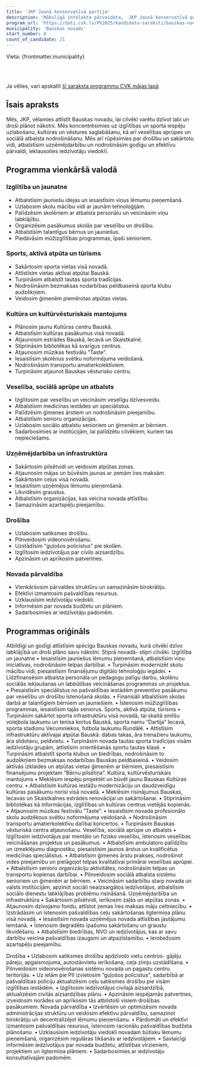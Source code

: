 ```yaml
---
title: 'JKP Jaunā konservatīvā partija'
description: 'Mākslīgā intelekta pārveidota,  JKP Jaunā konservatīvā partija - Bauskas novads programma vienkāršā valodā'
program_url: 'https://dati.cvk.lv/PV2025/kandidatu-saraksti/bauskas-novads/jkp-jauna-konservativa-partija'
municipality: 'Bauskas novads'
start_number: 8
count_of_candidate: 21
---
```



Vieta: {frontmatter.municipality}<br/>

<Badge text="Izglītības modernizācija" variant="note" size="small" /> <Badge text="Sporta infrastruktūras attīstība" variant="note" size="small" /> <Badge text="Kultūras mantojuma saglabāšana" variant="note" size="small" /> <Badge text="Veselības aprūpes atbalsts" variant="note" size="small" /> <Badge text="Drošības uzlabošana" variant="note" size="small" />

<br/><br/> 

<Card title='Šis ir mākslīga intelekta ģenerēts apraksts' icon='starlight'>
    Ja vēlies, vari apskatīt <a href={frontmatter.program_url} target='_blank'>šī saraksta programmu CVK mājas lapā</a>
    </Card>

## Īsais apraksts

Mēs, JKP, vēlamies attīstīt Bauskas novadu, lai cilvēki varētu dzīvot labi un droši plānot nākotni. Mēs koncentrēsimies uz izglītības un sporta iespēju uzlabošanu, kultūras un vēstures saglabāšanu, kā arī veselības aprūpes un sociālā atbalsta nodrošināšanu. Mēs arī rūpēsimies par drošību un sakārtotu vidi, atbalstīsim uzņēmējdarbību un nodrošināsim godīgu un efektīvu pārvaldi, ieklausoties iedzīvotāju viedoklī.

## Programma vienkāršā valodā

### Izglītība un jaunatne
*   Atbalstīsim jauniešu idejas un iesaistīsim viņus lēmumu pieņemšanā.
*   Uzlabosim skolu mācību vidi ar jaunām tehnoloģijām.
*   Palīdzēsim skolēniem ar atbalsta personālu un veicināsim viņu labklājību.
*   Organizēsim pasākumus skolās par veselību un drošību.
*   Atbalstīsim talantīgus bērnus un jauniešus.
*   Piedāvāsim mūžizglītības programmas, īpaši senioriem.

### Sports, aktīvā atpūta un tūrisms
*   Sakārtosim sporta vietas visā novadā.
*   Attīstīsim vietas aktīvai atpūtai Bauskā.
*   Turpināsim atbalstīt tautas sporta tradīcijas.
*   Nodrošināsim bezmaksas nodarbības peldbaseinā sporta klubu audzēkņiem.
*   Veidosim ģimenēm piemērotas atpūtas vietas.

### Kultūra un kultūrvēsturiskais mantojums
*   Plānosim jaunu Kultūras centru Bauskā.
*   Atbalstīsim kultūras pasākumus visā novadā.
*   Atjaunosim estrādes Bauskā, Iecavā un Skaistkalnē.
*   Stiprināsim bibliotēkas kā svarīgus centrus.
*   Atjaunosim mūzikas festivālu ”Taste”.
*   Iesaistīsim skolēnus svētku noformējuma veidošanā.
*   Nodrošināsim transportu amatierkolektīviem.
*   Turpināsim atjaunot Bauskas vēsturisko centru.

### Veselība, sociālā aprūpe un atbalsts
*   Izglītosim par veselību un veicināsim veselīgu dzīvesveidu.
*   Atbalstīsim medicīnas iestādes un speciālistus.
*   Palīdzēsim ģimenes ārstiem un nodrošināsim pieejamību.
*   Atbalstīsim senioru organizācijas.
*   Uzlabosim sociālo atbalstu senioriem un ģimenēm ar bērniem.
*   Sadarbosimies ar institūcijām, lai palīdzētu cilvēkiem, kuriem tas nepieciešams.

### Uzņēmējdarbība un infrastruktūra
*   Sakārtosim pilsētvidi un veidosim atpūtas zonas.
*   Atjaunosim mājas un būvēsim jaunas ar zemām īres maksām.
*   Sakārtosim ceļus visā novadā.
*   Iesaistīsim uzņēmējus lēmumu pieņemšanā.
*   Likvidēsim graustus.
*   Atbalstīsim organizācijas, kas veicina novada attīstību.
*   Samazināsim azartspēļu pieejamību.

### Drošība
*   Uzlabosim satiksmes drošību.
*   Pilnveidosim videonovērošanu.
*   Uzstādīsim "guļošos policistus" pie skolām.
*   Izglītosim iedzīvotājus par civilo aizsardzību.
*   Apzināsim un aprīkosim patvertnes.

### Novada pārvaldība
*   Vienkāršosim pārvaldes struktūru un samazināsim birokrātiju.
*   Efektīvi izmantosim pašvaldības resursus.
*   Uzklausīsim iedzīvotāju viedokli.
*   Informēsim par novada budžetu un plāniem.
*   Sadarbosimies ar iedzīvotāju padomēm.

## Programmas oriģināls

Atbildīgi un godīgi attīstīsim spēcīgu Bauskas novadu, kurā cilvēki dzīvo labklājībā un droši plāno savu nākotni. Stiprā novadā- stipri cilvēki.
Izglītība un jaunatne
• Iesaistīsim jauniešus lēmumu pieņemšanā, atbalstīsim viņu iniciatīvas, nodrošināsim telpas darbībai.
• Turpināsim modernizēt skolu mācību vidi, piesaistīsim finansējumu digitālo tehnoloģiju iegādei.
• Līdzfinansēsim atbalsta personāla un pedagogu palīgu darbu, skolēnu sociālās iekļaušanas un labbūtības veicināšanas programmas un projektus.
• Piesaistīsim speciālistus no pašvaldības iestādēm preventīvo pasākumu par veselību un drošību īstenošanā skolās.
• Finansiāli atbalstīsim skolas darbā ar talantīgiem bērniem un jauniešiem.
• Īstenosim mūžizglītības programmas, iesaistīsim tajās seniorus.
Sports, aktīvā atpūta, tūrisms
• Turpināsim sakārtot sporta infrastruktūru visā novadā, tai skaitā smilšu volejbola laukumu un tenisa kortus Bauskā, sporta namu “Dartija” Iecavā, sporta stadionu Vecumniekos, futbola laukumu Rundālē.
• Attīstīsim infrastruktūru aktīvajai atpūtai Bauskā: dabas takas, āra trenažieru laukumu, āra slidotavu, peldvietu.
• Turpināsim novada tautas sporta tradīcijas visām iedzīvotāju grupām, attīstīsim orientēšanās sportu tautas klasē.
• Turpināsim atbalstīt sporta klubus un biedrības, nodrošināsim to audzēkņiem bezmaksas nodarbības Bauskas peldbaseinā.
• Veidosim aktīvās izklaides un atpūtas vietas ģimenēm ar bērniem, piesaistīsim finansējumu projektam “Bērnu pilsētiņa”.
Kultūra, kultūrvēsturiskais mantojums
• Meklēsim iespēju projektēt un būvēt jaunu Bauskas Kultūras centru.
• Atbalstīsim kultūras iestāžu modernizāciju un daudzveidīgu kultūras pasākumu norisi visā novadā.
• Meklēsim risinājumus Bauskas, Iecavas un Skaistkalnes estrādes renovācijai un sakārtošanai.
• Stiprināsim bibliotēkas kā informācijas, izglītības un kultūras centrus vietējās kopienās.
• Atjaunosim mūzikas festivālu ”Taste”.
• Iesaistīsim novada profesionālo skolu audzēkņus svētku noformējuma veidošanā.
• Nodrošināsim transportu amatierkolektīvu dalībai koncertos.
• Turpināsim Bauskas vēsturiskā centra atjaunošanu.
Veselība, sociālā aprūpe un atbalsts
• Izglītosim iedzīvotājus par mentālo un fizisko veselību, īstenosim veselības veicināšanas projektus un pasākumus.
• Atbalstīsim ambulatoro palīdzību un izmeklējumu diagnostiku, piesaistīsim jaunos ārstus un kvalificētus medicīnas speciālistus.
• Atbalstīsim ģimenes ārstu prakses, nodrošinot vides pieejamību un pielāgojot telpas kvalitatīvai primārai veselības aprūpei.
• Atbalstīsim senioru organizāciju aktivitātes, nodrošināsim telpas un transportu kopienas darbībai.
• Pilnveidosim sociālā atbalsta sistēmu senioriem un ģimenēm ar bērniem.
• Veicināsim sadarbību starp novada un valsts institūcijām, apzinot sociāli neaizsargātos iedzīvotājus, atbalstīsim sociālo dienestu labklājības problēmu risināšanā.
Uzņēmējdarbība un infrastruktūra
• Sakārtosim pilsētvidi, ierīkosim zaļās un atpūtas zonas.
• Atjaunosim dzīvojamo fondu, attīstot zemas īres maksas māju celtniecību.
• Izstrādāsim un īstenosim pašvaldības ceļu sakārtošanas ilgtermiņa plānu visā novadā.
• Iesaistīsim novada uzņēmējus novada attīstības jautājumu lemšanā.
• Īstenosim degradēto īpašumu sakārtošanu un graustu likvidēšanu.
• Atbalstīsim biedrības, NVO un iedzīvotājus, kas ar savu darbību veicina pašvaldības izaugsmi un atpazīstamību.
• Ierobežosim azartspēļu pieejamību.

Drošība
• Uzlabosim satiksmes drošību apdzīvoto vietu centros- gājēju pāreju, apgaismojuma, autostāvvietu ierīkošana, ceļa zīmju uzstādīšana.
• Pilnveidosim videonovērošanas sistēmu novada un pagastu centru teritorijās.
• Uz ielām pie PII izvietosim “guļošos policistus”, sadarbībā ar pašvaldības policiju aktualizēsim ceļu satiksmes drošību pie visām izglītības iestādēm.
• Izglītosim iedzīvotājus civilajā aizsardzībā, aktualizēsim civilās aizsardzības plānu.
• Apzināsim iespējamās patvertnes, izveidosim norādes un aprīkosim tās atbilstoši visiem drošības pasākumiem.
Novada pārvaldība
• Izvērtēsim un optimizēsim novada administrācijas struktūru un veidosim efektīvu pārvaldību, samazinot birokrātiju un decentralizējot lēmumu pieņemšanu.
• Pārdomāti un efektīvi izmantosim pašvaldības resursus, īstenosim racionālu pašvaldības budžeta plānošanu.
• Uzklausīsim iedzīvotāju viedokli novadam būtisku lēmumu pieņemšanā, organizēsim regulāras tikšanās ar iedzīvotājiem.
• Savlaicīgi informēsim iedzīvotājus par novada budžetu, attīstības virzieniem, projektiem un ilgtermiņa plāniem.
• Sadarbosimies ar iedzīvotāju konsultatīvajām padomēm.
